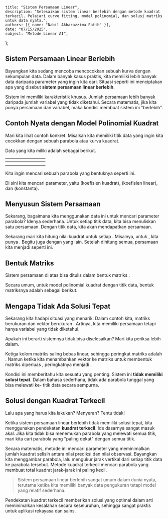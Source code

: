     title: "Sistem Persamaan Linear",
    description: "Selesaikan sistem linear berlebih dengan metode kuadrat terkecil. Pelajari curve fitting, model polinomial, dan solusi matriks untuk data nyata.",
    authors: [{ name: "Nabil Akbarazzima Fatih" }],
    date: "07/15/2025",
    subject: "Metode Linear AI",
};

## Sistem Persamaan Linear Berlebih

Bayangkan kita sedang mencoba mencocokkan sebuah kurva dengan sekumpulan data. 
Dalam banyak kasus praktis, kita memiliki lebih banyak data daripada parameter yang ingin kita cari. 
Situasi seperti ini menciptakan apa yang disebut **sistem persamaan linear berlebih**.

Sistem ini memiliki karakteristik khusus. Jumlah persamaan lebih banyak daripada jumlah variabel yang tidak diketahui. 
Secara matematis, jika kita punya <InlineMath math="m" /> persamaan dan <InlineMath math="n" /> variabel, 
maka kondisi <InlineMath math="m > n" /> membuat sistem ini "berlebih".

## Contoh Nyata dengan Model Polinomial Kuadrat

Mari kita lihat contoh konkret. Misalkan kita memiliki <InlineMath math="7" /> titik data yang ingin kita cocokkan 
dengan sebuah parabola atau kurva kuadrat.

Data yang kita miliki adalah sebagai berikut.

| <InlineMath math="i" /> | <InlineMath math="1" /> | <InlineMath math="2" /> | <InlineMath math="3" /> | <InlineMath math="4" /> | <InlineMath math="5" /> | <InlineMath math="6" /> | <InlineMath math="7" /> |
|---|---|---|---|---|---|---|---|
| <InlineMath math="t_i" /> | <InlineMath math="-3" /> | <InlineMath math="-2" /> | <InlineMath math="-1" /> | <InlineMath math="0" /> | <InlineMath math="1" /> | <InlineMath math="2" /> | <InlineMath math="3" /> |
| <InlineMath math="y_i" /> | <InlineMath math="-2.2" /> | <InlineMath math="-4.2" /> | <InlineMath math="-4.2" /> | <InlineMath math="-1.8" /> | <InlineMath math="1.8" /> | <InlineMath math="8.2" /> | <InlineMath math="15.8" /> |

Kita ingin mencari sebuah parabola yang bentuknya seperti ini.

<BlockMath math="y = a_2 \cdot t^2 + a_1 \cdot t + a_0" />

Di sini kita mencari <InlineMath math="3" /> parameter, yaitu <InlineMath math="a_2" /> (koefisien kuadrat), 
<InlineMath math="a_1" /> (koefisien linear), dan <InlineMath math="a_0" /> (konstanta).

## Menyusun Sistem Persamaan

Sekarang, bagaimana kita menggunakan data ini untuk mencari parameter parabola? 
Idenya sederhana. Untuk setiap titik data, kita bisa menuliskan satu persamaan. 
Dengan <InlineMath math="7" /> titik data, kita akan mendapatkan <InlineMath math="7" /> persamaan.

<MathContainer>
<BlockMath math="a_2 \cdot (-3)^2 + a_1 \cdot (-3) + a_0 = -2.2" />
<BlockMath math="a_2 \cdot (-2)^2 + a_1 \cdot (-2) + a_0 = -4.2" />
<BlockMath math="a_2 \cdot (-1)^2 + a_1 \cdot (-1) + a_0 = -4.2" />
<BlockMath math="a_2 \cdot 0^2 + a_1 \cdot 0 + a_0 = -1.8" />
<BlockMath math="a_2 \cdot 1^2 + a_1 \cdot 1 + a_0 = 1.8" />
<BlockMath math="a_2 \cdot 2^2 + a_1 \cdot 2 + a_0 = 8.2" />
<BlockMath math="a_2 \cdot 3^2 + a_1 \cdot 3 + a_0 = 15.8" />
</MathContainer>

Sekarang mari kita hitung nilai kuadrat untuk setiap <InlineMath math="t_i" />. 
Misalnya, untuk <InlineMath math="t_1 = -3" />, kita punya <InlineMath math="(-3)^2 = 9" />. 
Begitu juga dengan yang lain. Setelah dihitung semua, persamaan kita menjadi seperti ini.

<MathContainer>
<BlockMath math="9a_2 - 3a_1 + a_0 = -2.2" />
<BlockMath math="4a_2 - 2a_1 + a_0 = -4.2" />
<BlockMath math="1a_2 - 1a_1 + a_0 = -4.2" />
<BlockMath math="0a_2 + 0a_1 + a_0 = -1.8" />
<BlockMath math="1a_2 + 1a_1 + a_0 = 1.8" />
<BlockMath math="4a_2 + 2a_1 + a_0 = 8.2" />
<BlockMath math="9a_2 + 3a_1 + a_0 = 15.8" />
</MathContainer>

## Bentuk Matriks

Sistem persamaan di atas bisa ditulis dalam bentuk matriks <InlineMath math="A \cdot x = b" />.

<MathContainer>
<BlockMath math="\begin{pmatrix} 9 & -3 & 1 \\ 4 & -2 & 1 \\ 1 & -1 & 1 \\ 0 & 0 & 1 \\ 1 & 1 & 1 \\ 4 & 2 & 1 \\ 9 & 3 & 1 \end{pmatrix} \begin{pmatrix} a_2 \\ a_1 \\ a_0 \end{pmatrix} = \begin{pmatrix} -2.2 \\ -4.2 \\ -4.2 \\ -1.8 \\ 1.8 \\ 8.2 \\ 15.8 \end{pmatrix}" />
</MathContainer>

Secara umum, untuk model polinomial kuadrat dengan <InlineMath math="m" /> titik data, 
bentuk matriksnya adalah sebagai berikut.

<MathContainer>
<BlockMath math="\begin{pmatrix} t_1^2 & t_1 & 1 \\ \vdots & \vdots & \vdots \\ t_m^2 & t_m & 1 \end{pmatrix} \begin{pmatrix} a_2 \\ a_1 \\ a_0 \end{pmatrix} = \begin{pmatrix} y_1 \\ \vdots \\ y_m \end{pmatrix}" />
</MathContainer>

## Mengapa Tidak Ada Solusi Tepat

Sekarang kita hadapi situasi yang menarik. Dalam contoh kita, matriks <InlineMath math="A" /> berukuran <InlineMath math="7 \times 3" /> 
dan vektor <InlineMath math="x" /> berukuran <InlineMath math="3 \times 1" />. 
Artinya, kita memiliki <InlineMath math="7" /> persamaan tetapi hanya <InlineMath math="3" /> variabel yang tidak diketahui.

Apakah ini berarti sistemnya tidak bisa diselesaikan? Mari kita periksa lebih dalam.

Ketiga kolom matriks <InlineMath math="A" /> saling bebas linear, sehingga peringkat matriks <InlineMath math="A" /> adalah <InlineMath math="3" />. 
Namun ketika kita menambahkan vektor <InlineMath math="b" /> ke matriks <InlineMath math="A" /> 
untuk membentuk matriks diperluas <InlineMath math="(A|b)" />, peringkatnya menjadi <InlineMath math="4" />.

Kondisi ini memberitahu kita sesuatu yang penting. Sistem ini **tidak memiliki solusi tepat**. 
Dalam bahasa sederhana, tidak ada parabola tunggal yang bisa melewati ke-<InlineMath math="7" /> titik data secara sempurna.

## Solusi dengan Kuadrat Terkecil

Lalu apa yang harus kita lakukan? Menyerah? Tentu tidak! 

Ketika sistem persamaan linear berlebih tidak memiliki solusi tepat, 
kita menggunakan pendekatan **kuadrat terkecil**. Ide dasarnya sangat masuk akal. 
Jika kita tidak bisa menemukan parabola yang melewati semua titik, 
mari kita cari parabola yang "paling dekat" dengan semua titik.

Secara matematis, metode ini mencari parameter yang meminimalkan jumlah kuadrat selisih 
antara nilai prediksi dan nilai observasi. Bayangkan kita menggambar parabola, 
lalu mengukur jarak vertikal dari setiap titik data ke parabola tersebut. 
Metode kuadrat terkecil mencari parabola yang membuat total kuadrat jarak-jarak ini paling kecil.

> Sistem persamaan linear berlebih sangat umum dalam dunia nyata, 
> terutama ketika kita memiliki banyak data pengukuran tetapi model yang relatif sederhana.

Pendekatan kuadrat terkecil memberikan solusi yang optimal dalam arti meminimalkan 
kesalahan secara keseluruhan, sehingga sangat praktis untuk aplikasi rekayasa dan sains.